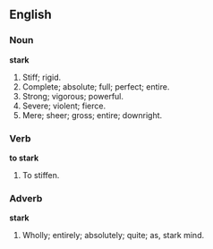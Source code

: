 ==English==

===Noun===

'''stark'''

#Stiff; rigid.
#Complete; absolute; full; perfect; entire.
#Strong; vigorous; powerful.
#Severe; violent; fierce.
#Mere; sheer; gross; entire; downright.

===Verb===

'''to stark'''

#To stiffen.

===Adverb===

'''stark'''

#Wholly; entirely; absolutely; quite; as, stark mind.